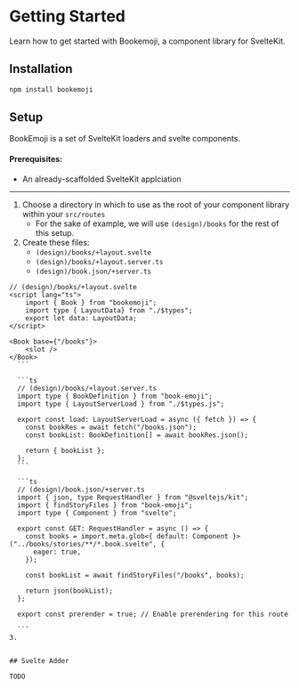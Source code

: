 <script context="module"></script>

# Getting Started

Learn how to get started with Bookemoji, a component library for SvelteKit.

## Installation

```js
npm install bookemoji
```

## Setup

BookEmoji is a set of SvelteKit loaders and svelte components.

#### Prerequisites:

- An already-scaffolded SvelteKit applciation

---

1. Choose a directory in which to use as the root of your component library within your `src/routes`
   - For the sake of example, we will use `(design)/books` for the rest of this setup.
2. Create these files:
   - `(design)/books/+layout.svelte`
   - `(design)/books/+layout.server.ts`
   - `(design)/book.json/+server.ts`

````svelte
// (design)/books/+layout.svelte
<script lang="ts">
    import { Book } from "bookemoji";
    import type { LayoutData} from "./$types";
    export let data: LayoutData;
</script>

<Book base={"/books"}>
    <slot />
</Book>
  ```

  ```ts
  // (design)/books/+layout.server.ts
  import type { BookDefinition } from "book-emoji";
  import type { LayoutServerLoad } from "./$types.js";

  export const load: LayoutServerLoad = async ({ fetch }) => {
    const bookRes = await fetch("/books.json");
    const bookList: BookDefinition[] = await bookRes.json();

    return { bookList };
  };
  ```

  ```ts
  // (design)/book.json/+server.ts
  import { json, type RequestHandler } from "@sveltejs/kit";
  import { findStoryFiles } from "book-emoji";
  import type { Component } from "svelte";

  export const GET: RequestHandler = async () => {
    const books = import.meta.glob<{ default: Component }>("../books/stories/**/*.book.svelte", {
      eager: true,
    });

    const bookList = await findStoryFiles("/books", books);

    return json(bookList);
  };

  export const prerender = true; // Enable prerendering for this route

  ```
3.


## Svelte Adder

TODO

````
